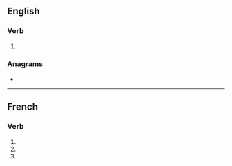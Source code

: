 ==English==

===Verb===
{{head|en|verb form}}

# {{en-third-person singular of|enjoin}}

===Anagrams===
* {{anagrams|en|jonesin|jonesin'}}

----

==French==

===Verb===
{{fr-verb-form}}

# {{inflection of|enjoindre||1|s|pres|indc|lang=fr}}
# {{inflection of|enjoindre||2|s|pres|indc|lang=fr}}
# {{inflection of|enjoindre||2|s|impr|lang=fr}}